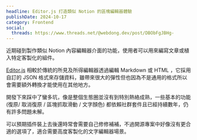 ```yaml
---
headline: Editor.js 打造類似 Notion 的區塊編輯器體驗
publishDate: 2024-10-17
category: Frontend
social:
  threads: https://www.threads.net/@webdong.dev/post/DBObFgJBHg-
---
```


近期碰到製作類似 Notion 內容編輯器介面的功能，使用者可以用來編寫文章或植入特定客製化的組件。

[Editor.js](https://www.threads.net/@webdong.dev/post/DBObFgJBHg-) 相較於傳統的所見及所得編輯器透過編輯 Markdown 或 HTML ，它採用自訂的 JSON 格式來存儲資料，雖帶來很大的彈性但也因為不是通用的格式所以會需要額外轉換才能使用在其他地方。

開發下來踩中了蠻多坑，像是整個生態圈並沒有到特別熱絡成熟，一些基本的功能 (復原/ 取消復原 / 區塊抓取滑動 / 文字顏色) 都依賴社群套件且已經持續數年，仍有許多問題未解。

可以預期插件裝上去後還時常會需要自己修修補補，不過開源專案中好像沒有更合適的選項了，適合需要高度客製化的文字編輯器場景。
